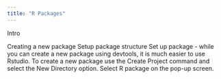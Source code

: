 ```yaml
---
title: "R Packages"
---
```


Intro

Creating a new package
Setup package structure
Set up package - while you can create a new package using devtools, it is much easier to use Rstudio. To create a new package use the Create Project command and select the New Directory option. Select R package on the pop-up screen. 